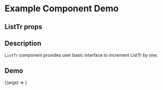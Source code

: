 
<Meta title="Example/ListTr" component={ListTr} />

# Example Component Demo

## ListTr props
<Props of={ListTr} />

## Description

`ListTr` component provides user basic interface to increment ListTr by one.

## Demo

<Canvas>
  <Story name="Example ListTr">
    {(args) => <ListTr {...args} />}
  </Story>
</Canvas>